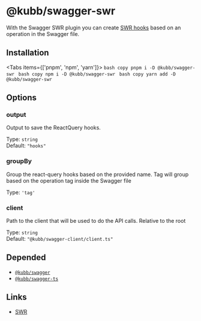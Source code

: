 
# @kubb/swagger-swr

With the Swagger SWR plugin you can create [SWR hooks](https://swr.vercel.app/) based on an operation in the Swagger file.

## Installation

<Tabs items={['pnpm', 'npm', 'yarn']}>
  <Tab>
    ```bash copy
    pnpm i -D @kubb/swagger-swr
    ```
  </Tab>
    <Tab>
    ```bash copy
    npm i -D @kubb/swagger-swr
    ```
  </Tab>
    <Tab>
    ```bash copy
    yarn add -D @kubb/swagger-swr
    ```
  </Tab>
</Tabs>

## Options


### output
Output to save the ReactQuery hooks.

Type: `string` <br/>
Default: `"hooks"`

### groupBy
Group the react-query hooks based on the provided name.
Tag will group based on the operation tag inside the Swagger file

Type: `'tag'` <br/>

### client
Path to the client that will be used to do the API calls.
Relative to the root

Type: `string` <br/>
Default: `"@kubb/swagger-client/client.ts"`

## Depended

- [`@kubb/swagger`](/docs/usage/swagger)
- [`@kubb/swagger-ts`](/docs/usage/swagger-ts)

## Links

- [SWR](https://swr.vercel.app/)